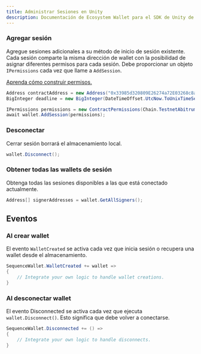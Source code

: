 ```yaml
---
title: Administrar Sesiones en Unity
description: Documentación de Ecosystem Wallet para el SDK de Unity de Sequence.
---
```


### Agregar sesión
Agregue sesiones adicionales a su método de inicio de sesión existente. Cada sesión comparte la misma dirección de wallet con la posibilidad de asignar diferentes permisos para cada sesión. Debe proporcionar un objeto `IPermissions` cada vez que llame a `AddSession`.

[Aprenda cómo construir permisos.](/sdk/unity/ecosystem-wallet/permissions)

```csharp
Address contractAddress = new Address("0x33985d320809E26274a72E03268c8a29927Bc6dA");
BigInteger deadline = new BigInteger(DateTimeOffset.UtcNow.ToUnixTimeSeconds() * 1000 + 1000 * 60 * 5000);

IPermissions permissions = new ContractPermissions(Chain.TestnetAbitrumSepolia, contractAddress, deadline, 0);
await wallet.AddSession(permissions);
```

### Desconectar
Cerrar sesión borrará el almacenamiento local.

```csharp
wallet.Disconnect();
```

### Obtener todas las wallets de sesión
Obtenga todas las sesiones disponibles a las que está conectado actualmente.

```csharp
Address[] signerAddresses = wallet.GetAllSigners();
```

## Eventos

### Al crear wallet
El evento `WalletCreated` se activa cada vez que inicia sesión o recupera una wallet desde el almacenamiento.

```csharp
SequenceWallet.WalletCreated += wallet =>
{
    // Integrate your own logic to handle wallet creations.
}
```

### Al desconectar wallet
El evento Disconnected se activa cada vez que ejecuta `wallet.Disconnect()`. Esto significa que debe volver a conectarse.

```csharp
SequenceWallet.Disconnected += () =>
{
    // Integrate your own logic to handle disconnects.
}
```